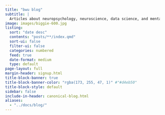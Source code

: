 ```yaml
---
title: "bwu blog"
subtitle: |
  Articles about neuropsychology, neuroscience, data science, and mental health
image: images/biggie-600.jpg
listing:
  sort: "date desc"
  contents: "posts/**/index.qmd"
  sort-ui: false
  filter-ui: false
  categories: numbered
  feed: true
  date-format: medium
  type: default
page-layout: full
margin-header: signup.html
title-block-banner: true
title-block-banner-color: "rgba(173, 255, 47, 1)" #"#d4eb50"
title-block-style: default
sidebar: false
include-in-header: canonical-blog.html
aliases:
  - "../docs/blog/"
---
```




